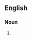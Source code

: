 ==English==

===Noun===
{{head|en|noun form|head=[[drinking]] [[fountain]]s}}

# {{plural of|en|drinking fountain}}